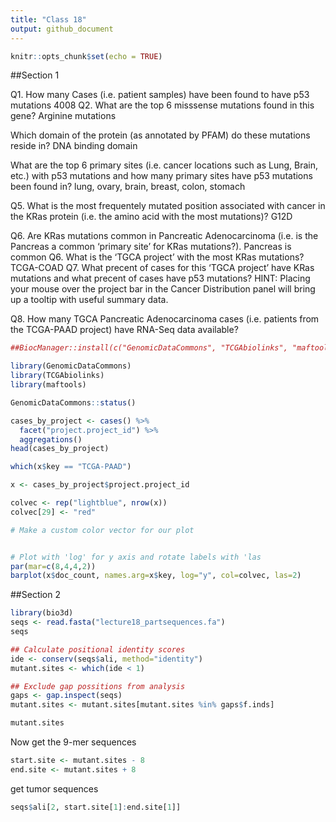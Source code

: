 ```yaml
---
title: "Class 18"
output: github_document
---
```


```r
knitr::opts_chunk$set(echo = TRUE)
```

##Section 1

Q1. How many Cases (i.e. patient samples) have been found to have p53 mutations
4008
Q2. What are the top 6 misssense mutations found in this gene? 
Arginine mutations

Which domain of the protein (as annotated by PFAM) do these mutations reside in?
DNA binding domain

What are the top 6 primary sites (i.e. cancer locations such as Lung, Brain, etc.) with p53 mutations and how many primary sites have p53 mutations been found in? 
lung, ovary, brain, breast, colon, stomach

Q5. What is the most frequentely mutated position associated with cancer in the KRas protein (i.e. the amino acid with the most mutations)?
G12D

Q6. Are KRas mutations common in Pancreatic Adenocarcinoma (i.e. is the Pancreas a common ‘primary site’ for KRas mutations?).
Pancreas is common
Q6. What is the ‘TGCA project’ with the most KRas mutations?
TCGA-COAD
Q7. What precent of cases for this ‘TGCA project’ have KRas mutations and what precent of cases have p53 mutations? 
HINT: Placing your mouse over the project bar in the Cancer Distribution panel will bring up a tooltip with useful summary data.

Q8. How many TGCA Pancreatic Adenocarcinoma cases (i.e. patients from the TCGA-PAAD project) have RNA-Seq data available?




```r
##BiocManager::install(c("GenomicDataCommons", "TCGAbiolinks", "maftools"))
```

```r
library(GenomicDataCommons)
library(TCGAbiolinks)
library(maftools)
```

```r
GenomicDataCommons::status()
```

```r
cases_by_project <- cases() %>%
  facet("project.project_id") %>%
  aggregations()
head(cases_by_project)
```

```r
which(x$key == "TCGA-PAAD")
```

```r
x <- cases_by_project$project.project_id

colvec <- rep("lightblue", nrow(x))
colvec[29] <- "red"

# Make a custom color vector for our plot


# Plot with 'log' for y axis and rotate labels with 'las
par(mar=c(8,4,4,2))
barplot(x$doc_count, names.arg=x$key, log="y", col=colvec, las=2)
```


##Section 2


```r
library(bio3d)
seqs <- read.fasta("lecture18_partsequences.fa")
seqs
```

```r
## Calculate positional identity scores
ide <- conserv(seqs$ali, method="identity")
mutant.sites <- which(ide < 1) 

## Exclude gap possitions from analysis
gaps <- gap.inspect(seqs)
mutant.sites <- mutant.sites[mutant.sites %in% gaps$f.inds]

mutant.sites
```

Now get the 9-mer sequences

```r
start.site <- mutant.sites - 8
end.site <- mutant.sites + 8 
```

get tumor sequences

```r
seqs$ali[2, start.site[1]:end.site[1]]
```

